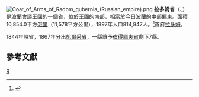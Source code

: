 [[File:Coat_of_Arms_of_Radom_gubernia_(Russian_empire).png|right]]
'''拉多姆省'''（{{lang-ru|Радомская губерния}}、{{lang-pl|Gubernia radomska}}）是[[波蘭會議王國|波蘭會議王國]]的一個省，位於王國的南部，相當於今日[[波蘭|波蘭]]的中部偏東。面積10,854.0平方[[俄里|俄里]]（11,578平方公里），1897年人口814,947人。<ref>{{Cite web |url=http://demoscope.ru/weekly/ssp/rus_gub_97.php?reg=58 |title=1897年人口普查 |accessdate=2010-01-04 |archive-date=2014-08-12 |archive-url=https://web.archive.org/web/20140812204350/http://demoscope.ru/weekly/ssp/rus_gub_97.php?reg=58 |dead-url=no }}</ref>首府[[拉多姆|拉多姆]]。

1844年設省，1867年分出[[凱爾采省_(俄羅斯帝國)|凱爾采省]]，一縣讓予[[彼得庫夫省_(俄羅斯帝國)|彼得庫夫省]]剩下7縣。

==參考文獻==
<div class="references-small">
<references></references>
</div>
{{ImpRussia}}
[[Category:波蘭會議王國行政區劃|R]]